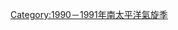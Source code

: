 {{Hurricane season bar|name=1990－1991年南太平洋氣旋季|region=南太平洋|trackmap=1990-1991 South Pacific cyclone season summary.png|year=1990－1991|type=氣旋|storms=
{{Hurricane season bar/button
 |intensity=Aus3
 |stormname=西納
 |strength=三級強烈熱帶氣旋
 |linkname=氣旋西納
}}
{{Hurricane season bar/button
 |intensity=Aus1
 |stormname=無名
 |strength=一級熱帶氣旋
 |linkname=1990－1991年南太平洋氣旋季#其它天氣系統
}}
{{Hurricane season bar/button
 |intensity=TD
 |stormname=喬伊
 |strength=熱帶低氣壓
 |linkname=氣旋喬伊
}}
{{Hurricane season bar/button
 |intensity=TD
 |stormname=十六P
 |strength=熱帶低氣壓
 |linkname=1990－1991年南太平洋氣旋季#其它天氣系統
}}
{{Hurricane season bar/button
 |intensity=Aus2
 |stormname=麗莎
 |strength=二級熱帶氣旋
 |linkname=1990－1991年南太平洋氣旋季#熱帶氣旋麗莎
}}}}<noinclude>
[[Category:1990－1991年南太平洋氣旋季]]
</noinclude>